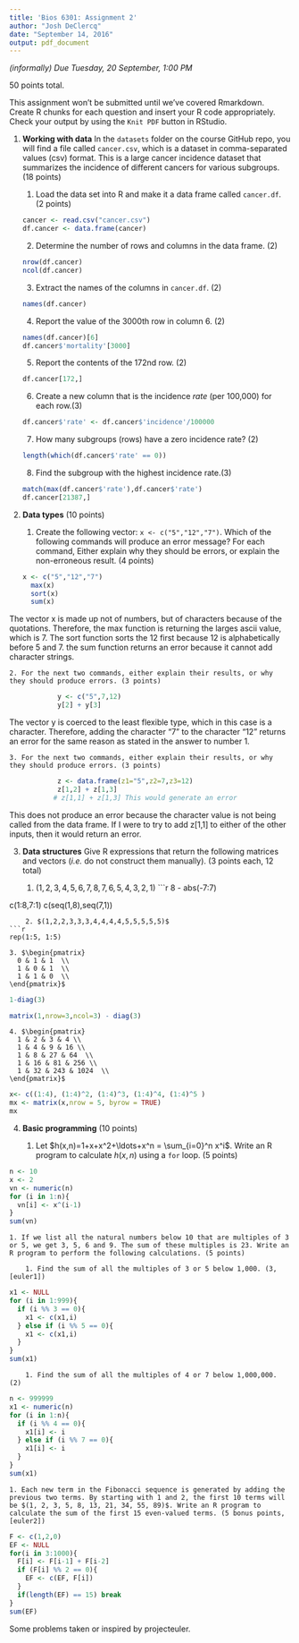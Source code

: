 ```yaml
---
title: 'Bios 6301: Assignment 2'
author: "Josh DeClercq"
date: "September 14, 2016"
output: pdf_document
---
```


*(informally) Due Tuesday, 20 September, 1:00 PM*

50 points total.

This assignment won't be submitted until we've covered Rmarkdown.
Create R chunks for each question and insert your R code appropriately.
Check your output by using the `Knit PDF` button in RStudio.

1. **Working with data** In the `datasets` folder on the course GitHub repo, you will find a file called `cancer.csv`, which is a dataset in comma-separated values (csv) format. This is a large cancer incidence dataset that summarizes the incidence of different cancers for various subgroups. (18 points)

    1. Load the data set into R and make it a data frame called `cancer.df`. (2 points)
```r
cancer <- read.csv("cancer.csv")
df.cancer <- data.frame(cancer)
```
    2. Determine the number of rows and columns in the data frame. (2)
```r
nrow(df.cancer)
ncol(df.cancer) 
```
    3. Extract the names of the columns in `cancer.df`. (2)
```r
names(df.cancer)
```
    4. Report the value of the 3000th row in column 6. (2)
```r
names(df.cancer)[6]
df.cancer$'mortality'[3000]
```
    5. Report the contents of the 172nd row. (2)
```r
df.cancer[172,]
```
    6. Create a new column that is the incidence *rate* (per 100,000) for each row.(3)
```r
df.cancer$'rate' <- df.cancer$'incidence'/100000
```
    7. How many subgroups (rows) have a zero incidence rate? (2)
```r
length(which(df.cancer$'rate' == 0))
```
    8. Find the subgroup with the highest incidence rate.(3)
```r
match(max(df.cancer$'rate'),df.cancer$'rate')
df.cancer[21387,]
```
2. **Data types** (10 points)

    1. Create the following vector: `x <- c("5","12","7")`. Which of the following commands will produce an error message? For each command, Either explain why they should be errors, or explain the non-erroneous result. (4 points)
```r
x <- c("5","12","7")
     max(x) 
     sort(x)
     sum(x)
```

The vector x is made up not of numbers, but of characters because of the quotations. Therefore, the max function is returning the larges ascii value, which is 7. The sort function sorts the 12 first because 12 is alphabetically before 5 and 7. the sum function returns an error because it cannot add character strings.

    2. For the next two commands, either explain their results, or why they should produce errors. (3 points)
```r
            y <- c("5",7,12)
            y[2] + y[3]
```

The vector y is coerced to the least flexible type, which in this case is a character. Therefore, adding the character "7" to the character "12" returns an error for the same reason as stated in the answer to number 1.    
    
    
    3. For the next two commands, either explain their results, or why they should produce errors. (3 points)
```r
            z <- data.frame(z1="5",z2=7,z3=12)
            z[1,2] + z[1,3]
           # z[1,1] + z[1,3] This would generate an error
```

This does not produce an error because the character value is not being called from the data frame. If I were to try to add z[1,1] to either of the other inputs, then it would return an error.

3. **Data structures** Give R expressions that return the following matrices and vectors (*i.e.* do not construct them manually). (3 points each, 12 total)

    1. $(1,2,3,4,5,6,7,8,7,6,5,4,3,2,1)$
```r
8 - abs(-7:7)

c(1:8,7:1)
c(seq(1,8),seq(7,1))
```
    2. $(1,2,2,3,3,3,4,4,4,4,5,5,5,5,5)$
```r
rep(1:5, 1:5)
```
    3. $\begin{pmatrix}
      0 & 1 & 1  \\
      1 & 0 & 1  \\
      1 & 1 & 0  \\
    \end{pmatrix}$
```r
1-diag(3)

matrix(1,nrow=3,ncol=3) - diag(3)

```
    4. $\begin{pmatrix}
      1 & 2 & 3 & 4 \\
      1 & 4 & 9 & 16 \\
      1 & 8 & 27 & 64  \\
      1 & 16 & 81 & 256 \\
      1 & 32 & 243 & 1024  \\
    \end{pmatrix}$

```r
x<- c((1:4), (1:4)^2, (1:4)^3, (1:4)^4, (1:4)^5 )
mx <- matrix(x,nrow = 5, byrow = TRUE)
mx
```

4. **Basic programming** (10 points)

    1. Let $h(x,n)=1+x+x^2+\ldots+x^n = \sum_{i=0}^n x^i$. Write an R program to calculate $h(x,n)$ using a `for` loop. (5 points)
    
```r
n <- 10
x <- 2
vn <- numeric(n)
for (i in 1:n){
  vn[i] <- x^(i-1)
}
sum(vn)

```

    1. If we list all the natural numbers below 10 that are multiples of 3 or 5, we get 3, 5, 6 and 9. The sum of these multiples is 23. Write an R program to perform the following calculations. (5 points)

        1. Find the sum of all the multiples of 3 or 5 below 1,000. (3, [euler1])
```r
x1 <- NULL
for (i in 1:999){
  if (i %% 3 == 0){
    x1 <- c(x1,i)
  } else if (i %% 5 == 0){
    x1 <- c(x1,i)
  } 
}
sum(x1)
```
        1. Find the sum of all the multiples of 4 or 7 below 1,000,000. (2)
```r
n <- 999999
x1 <- numeric(n)
for (i in 1:n){
  if (i %% 4 == 0){
    x1[i] <- i
  } else if (i %% 7 == 0){
    x1[i] <- i
  } 
}
sum(x1)
```
    1. Each new term in the Fibonacci sequence is generated by adding the previous two terms. By starting with 1 and 2, the first 10 terms will be $(1, 2, 3, 5, 8, 13, 21, 34, 55, 89)$. Write an R program to calculate the sum of the first 15 even-valued terms. (5 bonus points, [euler2])
```r
F <- c(1,2,0)
EF <- NULL
for(i in 3:1000){
  F[i] <- F[i-1] + F[i-2]
  if (F[i] %% 2 == 0){
    EF <- c(EF, F[i])
  }
  if(length(EF) == 15) break
}
sum(EF)
```
Some problems taken or inspired by projecteuler.

[euler1]:https://projecteuler.net/problem=1
[euler2]: https://projecteuler.net/problem=2